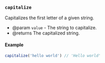### `capitalize`

Capitalizes the first letter of a given string.

- @param `value` - The string to capitalize.
- @returns The capitalized string.

#### Example

```ts
capitalize('hello world') // 'Hello world'
```
